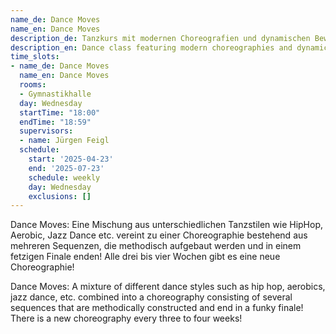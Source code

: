 ```yaml
---
name_de: Dance Moves
name_en: Dance Moves
description_de: Tanzkurs mit modernen Choreografien und dynamischen Bewegungen.
description_en: Dance class featuring modern choreographies and dynamic movements.
time_slots:
- name_de: Dance Moves
  name_en: Dance Moves
  rooms:
  - Gymnastikhalle
  day: Wednesday
  startTime: "18:00"
  endTime: "18:59"
  supervisors:
  - name: Jürgen Feigl
  schedule:
    start: '2025-04-23'
    end: '2025-07-23'
    schedule: weekly
    day: Wednesday
    exclusions: []
---
```


<Locale value="de">
 

 Dance Moves: Eine Mischung aus unterschiedlichen Tanzstilen wie HipHop, Aerobic,
Jazz Dance etc. vereint zu einer Choreographie bestehend aus mehreren Sequenzen,
die methodisch aufgebaut werden und in einem fetzigen Finale enden! Alle drei
bis vier Wochen gibt es eine neue Choreographie!

</Locale>
<Locale value="en">
 

 Dance Moves: A mixture of different dance styles such as hip hop, aerobics, jazz
dance, etc. combined into a choreography consisting of several sequences that
are methodically constructed and end in a funky finale! There is a new
choreography every three to four weeks!

</Locale>

